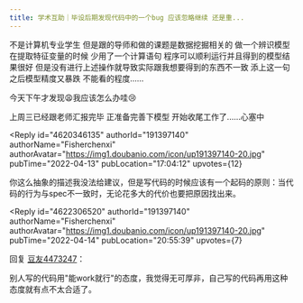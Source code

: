 ```yaml
---
title: 学术互助｜毕设后期发现代码中的一个bug 应该忽略继续 还是重...
---
```



<Forum groupName="今天你写bug了么?" groupUrl="https://www.douban.com/group/a_bug/" archivedAt="2025-05-16T16:37:09.890Z">
  <Post
    id="264504936"
    title="学术互助｜毕设后期发现代码中的一个bug 应该忽略继续 还是重..."
    url="https://www.douban.com/group/topic/264504936/?_spm_id=MTQxNTc1Mzcy"
    pubTime="2022-06-04"
    highlightUserId="191397140"
  >
不是计算机专业学生 但是跟的导师和做的课题是数据挖掘相关的 做一个辨识模型
在提取特征变量的时候 少用了一个计算语句
程序可以顺利运行并且得到的模型结果很好
但是没有进行上述操作就导致实际跟我想要得到的东西不一致
添上这一句之后模型精度又暴跌 不能看的程度......

今天下午才发现😩我应该怎么办哇😢

上周三已经跟老师汇报完毕 正准备完善下模型 开始收尾工作了......心塞中

<Reply
  id="4620346135"
  authorId="191397140"
  authorName="Fisherchenxi"
  authorAvatar="https://img1.doubanio.com/icon/up191397140-20.jpg"
  pubTime="2022-04-13"
  pubLocation="17:04:12"
  upvotes={12}
>
你这么抽象的描述我没法给建议，但是写代码的时候应该有一个起码的原则：当代码的行为与spec不一致时，无论花多大的代价也要把原因找出来。
</Reply>

<Reply
  id="4622306520"
  authorId="191397140"
  authorName="Fisherchenxi"
  authorAvatar="https://img1.doubanio.com/icon/up191397140-20.jpg"
  pubTime="2022-04-14"
  pubLocation="20:55:39"
  upvotes={7}
>
回复 [豆友4473247](https://www.douban.com/people/4473247/)：
> 

别人写的代码用"能work就行"的态度，我觉得无可厚非，自己写的代码再用这种态度就有点不太合适了。
</Reply>
  </Post>
</Forum>
